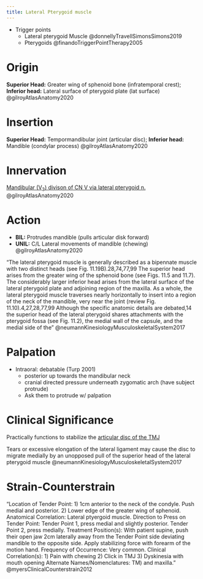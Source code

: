 ```yaml
---
title: Lateral Pterygoid muscle
---
```


::: {.callout title="Reading list"}

- Trigger points
    - Lateral pterygoid Muscle @donnellyTravellSimonsSimons2019
    - Pterygoids @finandoTriggerPointTherapy2005

:::



 


# Origin {#origin}
**Superior Head:** Greater wing of sphenoid bone (infratemporal crest); **Inferior head:** Lateral surface of pterygoid plate (lat surface) @gilroyAtlasAnatomy2020

# Insertion {#insertion}
**Superior Head:** Tempormandibular joint (articular disc); **Inferior head:** Mandible (condylar process) @gilroyAtlasAnatomy2020

# Innervation {#innervation}

[Mandibular (V~3~) divison of CN V via lateral pterygoid n.]({{< var ref-cn5.path >}}) @gilroyAtlasAnatomy2020

# Action {#action}
- **BIL:** Protrudes mandible (pulls articular disk forward)
- **UNIL:** C/L Lateral movements of mandible (chewing)  @gilroyAtlasAnatomy2020

:::{.callout title="neummann explanation"}
"The lateral pterygoid muscle is generally described as a bipennate muscle with two distinct heads (see Fig. 11.19B).28,74,77,99 The superior head arises from the greater wing of the sphenoid bone (see Figs. 11.5 and 11.7). The considerably larger inferior head arises from the lateral surface of the lateral pterygoid plate and adjoining region of the maxilla.
As a whole, the lateral pterygoid muscle traverses nearly horizontally to insert into a region of the neck of the mandible, very near the joint (review Fig. 11.10).4,27,28,77,99 Although the specific anatomic details are debated,14 the superior head of the lateral pterygoid shares attachments with the pterygoid fossa (see Fig. 11.2), the medial wall of the capsule, and the medial side of the" @neumannKinesiologyMusculoskeletalSystem2017
:::

# Palpation

- Intraoral: debatable (Turp 2001)
    - posterior up towards the mandibular neck
    - cranial directed pressure underneath zygomatic arch (have subject protrude)
    - Ask them to protrude w/ palpation



# Clinical Significance

Practically functions to stabilize the [articular disc of the TMJ]({{< var ref-temporomandibular-joint.articular-disc >}})

Tears or excessive elongation of the lateral ligament may cause the disc to migrate medially by an unopposed pull of the superior head of the lateral pterygoid muscle @neumannKinesiologyMusculoskeletalSystem2017


# Strain-Counterstrain

::: {.callout}
"Location of Tender Point: 1) 1cm anterior to the neck of the condyle. Push medial and posterior. 2) Lower edge of the greater wing of sphenoid.  Anatomical Correlation: Lateral ptyergoid muscle.  Direction to Press on Tender Point: Tender Point 1, press medial and slightly posterior. Tender Point 2, press medially.  Treatment Position(s): With patient supine, push their open jaw 2cm laterally away from the Tender Point side deviating mandible to the opposite side. Apply stabilizing force with forearm of the motion hand.  Frequency of Occurrence: Very common.  Clinical Correlation(s): 1) Pain with chewing 2) Click in TMJ 3) Dyskinesia with mouth opening  Alternate Names/Nomenclatures: TM) and maxilla." @myersClinicalCounterstrain2012
:::